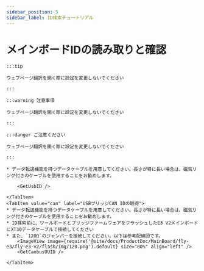```yaml
---
sidebar_position: 5
sidebar_label: ID検索チュートリアル
---
```










# メインボードIDの読み取りと確認

    :::tip

    ウェブページ翻訳を開く際に設定を変更しないでください

    :::

    :::warning 注意事項

    ウェブページ翻訳を開く際に設定を変更しないでください

    :::

    :::danger ご注意ください

    ウェブページ翻訳を開く際に設定を変更しないでください

    :::

<Tabs>
    <TabItem value="usb" label="USB IDの取得" default>
        
    * データ転送機能を持つデータケーブルを用意してください。長さが特に長い場合は、磁気リング付きのケーブルを使用することをお勧めします。
    
        <GetUsbID />
        
    </TabItem>
    <TabItem value="can" label="USBブリッジCAN IDの取得">
    * データ転送機能を持つデータケーブルを用意してください。長さが特に長い場合は、磁気リング付きのケーブルを使用することをお勧めします。
    * ID検索前に、ツールボードとブリッジファームウェアをフラッシュしたE3 V2メインボードにXT30データケーブルで接続してください
    * また、`120Ω`のジャンパーを接続してください。以下は参考配線図です。
        <ImageView image={require('@site/docs/ProductDoc/MainBoard/fly-e3/fly-e3-v2/flash/img/120.png').default} size="80%" align="left" />    
        <GetCanbusUUID />

    </TabItem>
</Tabs>